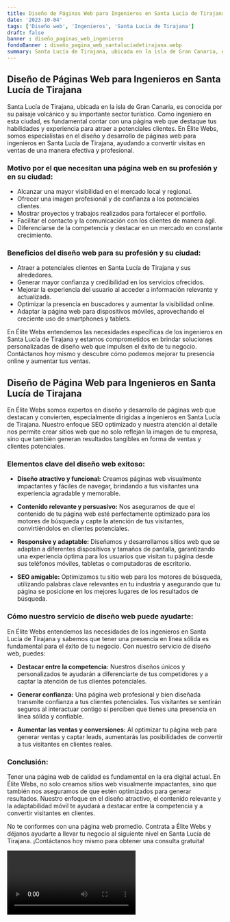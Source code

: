 ```yaml
---
title: Diseño de Páginas Web para Ingenieros en Santa Lucía de Tirajana
date: '2023-10-04'
tags: ['Diseño web', 'Ingenieros', 'Santa Lucía de Tirajana']
draft: false
banner : diseño_paginas_web_ingenieros
fondoBanner : diseño_pagina_web_santalucíadetirajana.webp
summary: Santa Lucía de Tirajana, ubicada en la isla de Gran Canaria, es conocida por su paisaje volcánico y su importante sector turístico. Como ingeniero en esta ciudad, es fundamental contar con una página web que destaque tus habilidades y experiencia para atraer a potenciales clientes. En Élite Webs, somos especialistas en el diseño y desarrollo de páginas web para ingenieros en Santa Lucía de Tirajana, ayudando a convertir visitas en ventas de una manera efectiva y profesional.
---
```


## Diseño de Páginas Web para Ingenieros en Santa Lucía de Tirajana

Santa Lucía de Tirajana, ubicada en la isla de Gran Canaria, es conocida por su paisaje volcánico y su importante sector turístico. Como ingeniero en esta ciudad, es fundamental contar con una página web que destaque tus habilidades y experiencia para atraer a potenciales clientes. En Élite Webs, somos especialistas en el diseño y desarrollo de páginas web para ingenieros en Santa Lucía de Tirajana, ayudando a convertir visitas en ventas de una manera efectiva y profesional.

### Motivo por el que necesitan una página web en su profesión y en su ciudad:

- Alcanzar una mayor visibilidad en el mercado local y regional.
- Ofrecer una imagen profesional y de confianza a los potenciales clientes.
- Mostrar proyectos y trabajos realizados para fortalecer el portfolio.
- Facilitar el contacto y la comunicación con los clientes de manera ágil.
- Diferenciarse de la competencia y destacar en un mercado en constante crecimiento.

### Beneficios del diseño web para su profesión y su ciudad:

- Atraer a potenciales clientes en Santa Lucía de Tirajana y sus alrededores.
- Generar mayor confianza y credibilidad en los servicios ofrecidos.
- Mejorar la experiencia del usuario al acceder a información relevante y actualizada.
- Optimizar la presencia en buscadores y aumentar la visibilidad online.
- Adaptar la página web para dispositivos móviles, aprovechando el creciente uso de smartphones y tablets.

En Élite Webs entendemos las necesidades específicas de los ingenieros en Santa Lucía de Tirajana y estamos comprometidos en brindar soluciones personalizadas de diseño web que impulsen el éxito de tu negocio. Contáctanos hoy mismo y descubre cómo podemos mejorar tu presencia online y aumentar tus ventas.

<GifSeo />

<Cta />

## Diseño de Página Web para Ingenieros en Santa Lucía de Tirajana

En Élite Webs somos expertos en diseño y desarrollo de páginas web que destacan y convierten, especialmente dirigidas a ingenieros en Santa Lucía de Tirajana. Nuestro enfoque SEO optimizado y nuestra atención al detalle nos permite crear sitios web que no solo reflejan la imagen de tu empresa, sino que también generan resultados tangibles en forma de ventas y clientes potenciales.

### Elementos clave del diseño web exitoso:

- **Diseño atractivo y funcional:** Creamos páginas web visualmente impactantes y fáciles de navegar, brindando a tus visitantes una experiencia agradable y memorable.

- **Contenido relevante y persuasivo:** Nos aseguramos de que el contenido de tu página web esté perfectamente optimizado para los motores de búsqueda y capte la atención de tus visitantes, convirtiéndolos en clientes potenciales.

- **Responsive y adaptable:** Diseñamos y desarrollamos sitios web que se adaptan a diferentes dispositivos y tamaños de pantalla, garantizando una experiencia óptima para los usuarios que visitan tu página desde sus teléfonos móviles, tabletas o computadoras de escritorio.

- **SEO amigable:** Optimizamos tu sitio web para los motores de búsqueda, utilizando palabras clave relevantes en tu industria y asegurando que tu página se posicione en los mejores lugares de los resultados de búsqueda.

### Cómo nuestro servicio de diseño web puede ayudarte:

En Élite Webs entendemos las necesidades de los ingenieros en Santa Lucía de Tirajana y sabemos que tener una presencia en línea sólida es fundamental para el éxito de tu negocio. Con nuestro servicio de diseño web, puedes:

- **Destacar entre la competencia:** Nuestros diseños únicos y personalizados te ayudarán a diferenciarte de tus competidores y a captar la atención de tus clientes potenciales.

- **Generar confianza:** Una página web profesional y bien diseñada transmite confianza a tus clientes potenciales. Tus visitantes se sentirán seguros al interactuar contigo si perciben que tienes una presencia en línea sólida y confiable.

- **Aumentar las ventas y conversiones:** Al optimizar tu página web para generar ventas y captar leads, aumentarás las posibilidades de convertir a tus visitantes en clientes reales.

### Conclusión:

Tener una página web de calidad es fundamental en la era digital actual. En Élite Webs, no solo creamos sitios web visualmente impactantes, sino que también nos aseguramos de que estén optimizados para generar resultados. Nuestro enfoque en el diseño atractivo, el contenido relevante y la adaptabilidad móvil te ayudará a destacar entre la competencia y a convertir visitantes en clientes.

No te conformes con una página web promedio. Contrata a Élite Webs y déjanos ayudarte a llevar tu negocio al siguiente nivel en Santa Lucía de Tirajana. ¡Contáctanos hoy mismo para obtener una consulta gratuita!

<Video />

<CtaBot job='Ingenieros' city='Santa Lucía de Tirajana'/>

<Gmaps query='Santa Lucía de Tirajana+españa+maps' />
